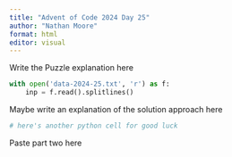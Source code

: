 ```yaml
---
title: "Advent of Code 2024 Day 25"
author: "Nathan Moore"
format: html
editor: visual
---
```


Write the Puzzle explanation here

```python

with open('data-2024-25.txt', 'r') as f:
    inp = f.read().splitlines()

```

Maybe write an explanation of the solution approach here

```python
# here's another python cell for good luck

```

Paste part two here

